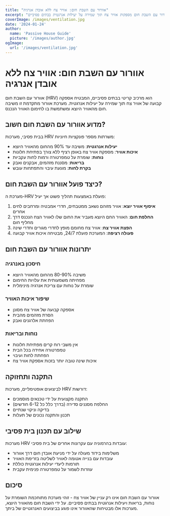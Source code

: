 ```yaml
---
title: "אוורור עם השבת חום: אוויר צח ללא אובדן אנרגיה"
excerpt: "גלה כיצד מערכות אוורור עם השבת חום מספקות אוויר צח תוך שמירה על יעילות אנרגטית בבתים פסיביים."
coverImage: /images/ventilation.jpg
date: '2024-01-24'
author:
  name: 'Passive House Guide'
  picture: '/images/author.jpg'
ogImage:
  url: '/images/ventilation.jpg'
---
```


# אוורור עם השבת חום: אוויר צח ללא אובדן אנרגיה

אוורור עם השבת חום (HRV) הוא מרכיב קריטי בבתים פסיביים, המבטיח אספקה קבועה של אוויר צח תוך שמירה על יעילות אנרגטית. מערכת אוורור מתקדמת זו משיבה חום מהאוויר היוצא ומשתמשת בו לחימום האוויר הנכנס.

## מדוע אוורור עם השבת חום חשוב?

בבית פסיבי, מערכות HRV משרתות מספר פונקציות חיוניות:

- **יעילות אנרגטית**: משיבה עד 90% מהחום מהאוויר היוצא
- **איכות אוויר**: מספקת אוויר צח באופן רציף ללא צורך בפתיחת חלונות
- **נוחות**: שומרת על טמפרטורה ורמות לחות עקביות
- **בריאות**: מסננת מזהמים, אבקנים ואבק
- **בקרת לחות**: מונעת עיבוי והתפתחות עובש

## כיצד פועל אוורור עם השבת חום?

מערכת ה-HRV פועלת באמצעות תהליך פשוט אך יעיל:

1. **איסוף אוויר יוצא**: אוויר מזוהם נשאב ממטבחים, חדרי אמבטיה ומרחבים לחים אחרים
2. **החלפת חום**: האוויר החם היוצא מעביר את החום שלו לאוויר הצח הנכנס דרך מחליף חום
3. **הפצת אוויר צח**: אוויר צח מחומם מופץ לחדרי מגורים וחדרי שינה
4. **פעולה רציפה**: המערכת פועלת 24/7, מבטיחה איכות אוויר קבועה

## יתרונות אוורור עם השבת חום

### חיסכון באנרגיה
- משיבה 80-90% מהחום מהאוויר היוצא
- מפחיתה משמעותית את עלויות החימום
- שומרת על נוחות עם צריכת אנרגיה מינימלית

### שיפור איכות האוויר
- אספקה קבועה של אוויר צח מסונן
- הסרת מזהמים מהבית
- הפחתת אלרגנים ואבק

### נוחות ובריאות
- אין משבי רוח קרים מפתיחת חלונות
- טמפרטורה אחידה בכל הבית
- הפחתת לחות ועיבוי
- איכות שינה טובה יותר בזכות אספקת אוויר צח

## התקנה ותחזוקה

לביצועים אופטימליים, מערכות HRV דורשות:

- התקנה מקצועית על ידי טכנאים מוסמכים
- החלפת מסננים סדירה (בדרך כלל כל 6-12 חודשים)
- בדיקה וניקוי שנתיים
- תכנון והתקנה נכונים של תעלות

## שילוב עם תכנון בית פסיבי

מערכות HRV עובדות בהרמוניה עם עקרונות אחרים של בית פסיבי:

- משלימות בידוד מעולה על ידי מניעת אובדן חום דרך אוורור
- עובדות עם בנייה אטומה לאוויר לשליטה בזרימת האוויר
- תורמות ליעדי יעילות אנרגטית כוללת
- עוזרות לשמור על טמפרטורה פנימית עקבית

## סיכום

אוורור עם השבת חום אינו רק עניין של אוויר צח - זוהי מערכת מתוחכמת השומרת על נוחות, בריאות ויעילות אנרגטית בבתים פסיביים. על ידי השבת חום מהאוויר היוצא, מערכות אלו מבטיחות שהאוורור אינו פוגע בביצועים האנרגטיים של ביתך.
